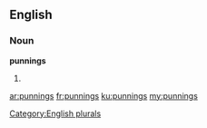 ==English==

===Noun===
'''punnings'''

# {{plural of|punning}}

[[Category:English plurals]]

[[ar:punnings]]
[[fr:punnings]]
[[ku:punnings]]
[[my:punnings]]